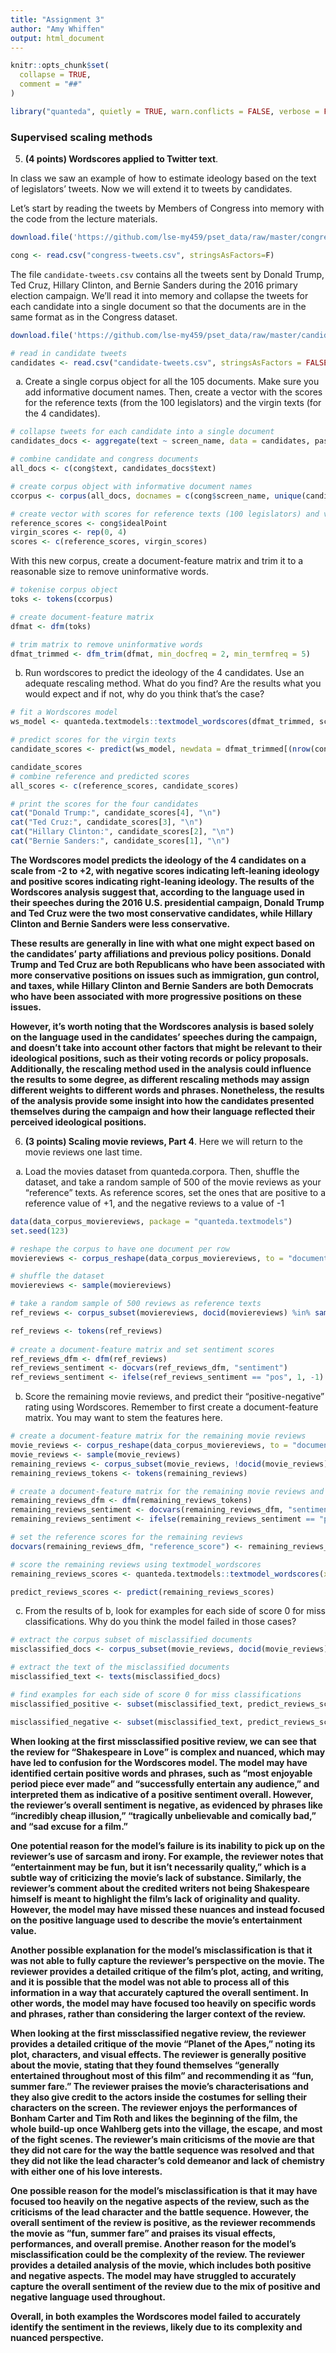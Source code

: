 ```yaml
---
title: "Assignment 3"
author: "Amy Whiffen"
output: html_document
---
```


```r
knitr::opts_chunk$set(
  collapse = TRUE,
  comment = "##"
)
```

```r
library("quanteda", quietly = TRUE, warn.conflicts = FALSE, verbose = FALSE)
```

### Supervised scaling methods


5.  **(4 points) Wordscores applied to Twitter text**.

In class we saw an example of how to estimate ideology based on the text of legislators' tweets. Now we will extend it to tweets by candidates. 

Let's start by reading the tweets by Members of Congress into memory with the code from the lecture materials.

```r
download.file('https://github.com/lse-my459/pset_data/raw/master/congress-tweets.csv', 'congress-tweets.csv')

cong <- read.csv("congress-tweets.csv", stringsAsFactors=F)
```

The file `candidate-tweets.csv` contains all the tweets sent by Donald Trump, Ted Cruz, Hillary Clinton, and Bernie Sanders during the 2016 primary election campaign. We'll read it into memory and collapse the tweets for each candidate into a single document so that the documents are in the same format as in the Congress dataset.

```r

download.file('https://github.com/lse-my459/pset_data/raw/master/candidate-tweets.csv', 'candidate-tweets.csv')

# read in candidate tweets
candidates <- read.csv("candidate-tweets.csv", stringsAsFactors = FALSE)


```

a. Create a single corpus object for all the 105 documents. Make sure you add informative document names. Then, create a vector with the scores for the reference texts (from the 100 legislators) and the virgin texts (for the 4 candidates).

```r

# collapse tweets for each candidate into a single document
candidates_docs <- aggregate(text ~ screen_name, data = candidates, paste, collapse = " ")

# combine candidate and congress documents
all_docs <- c(cong$text, candidates_docs$text)

# create corpus object with informative document names
ccorpus <- corpus(all_docs, docnames = c(cong$screen_name, unique(candidates_docs$screen_name)))

# create vector with scores for reference texts (100 legislators) and virgin texts (4 candidates)
reference_scores <- cong$idealPoint
virgin_scores <- rep(0, 4)
scores <- c(reference_scores, virgin_scores)

```

With this new corpus, create a document-feature matrix and trim it to a reasonable size to remove uninformative words.

```r

# tokenise corpus object
toks <- tokens(ccorpus)

# create document-feature matrix
dfmat <- dfm(toks)

# trim matrix to remove uninformative words
dfmat_trimmed <- dfm_trim(dfmat, min_docfreq = 2, min_termfreq = 5)


```

b. Run wordscores to predict the ideology of the 4 candidates. Use an adequate rescaling method. What do you find? Are the results what you would expect and if not, why do you think that's the case?

```r

# fit a Wordscores model
ws_model <- quanteda.textmodels::textmodel_wordscores(dfmat_trimmed, scores, scale = "linear", smooth = 0)

# predict scores for the virgin texts
candidate_scores <- predict(ws_model, newdata = dfmat_trimmed[(nrow(cong)+1):nrow(dfmat_trimmed),], rescaling = "lbg")

candidate_scores 
# combine reference and predicted scores
all_scores <- c(reference_scores, candidate_scores)

# print the scores for the four candidates
cat("Donald Trump:", candidate_scores[4], "\n")
cat("Ted Cruz:", candidate_scores[3], "\n")
cat("Hillary Clinton:", candidate_scores[2], "\n")
cat("Bernie Sanders:", candidate_scores[1], "\n")

```

**The Wordscores model predicts the ideology of the 4 candidates on a scale from -2 to +2, with negative scores indicating left-leaning ideology and positive scores indicating right-leaning ideology. The results of the Wordscores analysis suggest that, according to the language used in their speeches during the 2016 U.S. presidential campaign, Donald Trump and Ted Cruz were the two most conservative candidates, while Hillary Clinton and Bernie Sanders were less conservative.**

**These results are generally in line with what one might expect based on the candidates' party affiliations and previous policy positions. Donald Trump and Ted Cruz are both Republicans who have been associated with more conservative positions on issues such as immigration, gun control, and taxes, while Hillary Clinton and Bernie Sanders are both Democrats who have been associated with more progressive positions on these issues.**

**However, it's worth noting that the Wordscores analysis is based solely on the language used in the candidates' speeches during the campaign, and doesn't take into account other factors that might be relevant to their ideological positions, such as their voting records or policy proposals. Additionally, the rescaling method used in the analysis could influence the results to some degree, as different rescaling methods may assign different weights to different words and phrases. Nonetheless, the results of the analysis provide some insight into how the candidates presented themselves during the campaign and how their language reflected their perceived ideological positions.**


6. **(3 points) Scaling movie reviews, Part 4**.  Here we will return to the movie reviews one last time.

a. Load the movies dataset from quanteda.corpora. Then, shuffle the dataset, and take a random sample of 500 of the movie reviews as your "reference" texts. As reference scores, set the ones that are positive to a reference value of +1, and the negative reviews to a value of -1 
    
```r
data(data_corpus_moviereviews, package = "quanteda.textmodels")
set.seed(123)

# reshape the corpus to have one document per row
moviereviews <- corpus_reshape(data_corpus_moviereviews, to = "documents")

# shuffle the dataset
moviereviews <- sample(moviereviews)

# take a random sample of 500 reviews as reference texts
ref_reviews <- corpus_subset(moviereviews, docid(moviereviews) %in% sample(docnames(moviereviews), size = 500))

ref_reviews <- tokens(ref_reviews)
                             
# create a document-feature matrix and set sentiment scores
ref_reviews_dfm <- dfm(ref_reviews)
ref_reviews_sentiment <- docvars(ref_reviews_dfm, "sentiment")
ref_reviews_sentiment <- ifelse(ref_reviews_sentiment == "pos", 1, -1)

```
        
b. Score the remaining movie reviews, and predict their "positive-negative" rating using Wordscores. Remember to first create a document-feature matrix. You may want to stem the features here.
    
```r

# create a document-feature matrix for the remaining movie reviews
movie_reviews <- corpus_reshape(data_corpus_moviereviews, to = "documents")
movie_reviews <- sample(movie_reviews)
remaining_reviews <- corpus_subset(movie_reviews, !docid(movie_reviews) %in% docid(ref_reviews))
remaining_reviews_tokens <- tokens(remaining_reviews)

# create a document-feature matrix for the remaining movie reviews and set the sentiment labels to +1/-1
remaining_reviews_dfm <- dfm(remaining_reviews_tokens)
remaining_reviews_sentiment <- docvars(remaining_reviews_dfm, "sentiment")
remaining_reviews_sentiment <- ifelse(remaining_reviews_sentiment == "pos", 1, -1)

# set the reference scores for the remaining reviews
docvars(remaining_reviews_dfm, "reference_score") <- remaining_reviews_sentiment

# score the remaining reviews using textmodel_wordscores
remaining_reviews_scores <- quanteda.textmodels::textmodel_wordscores(x = remaining_reviews_dfm, y = remaining_reviews_sentiment, scale = "linear", smooth = 0)

predict_reviews_scores <- predict(remaining_reviews_scores)

```

c. From the results of b, look for examples for each side of score 0 for miss classifications. Why do you think the model failed in those cases?

```r

# extract the corpus subset of misclassified documents
misclassified_docs <- corpus_subset(movie_reviews, docid(movie_reviews) %in% names(predict_reviews_scores)[predict_reviews_scores != remaining_reviews_sentiment])

# extract the text of the misclassified documents
misclassified_text <- texts(misclassified_docs)

# find examples for each side of score 0 for miss classifications
misclassified_positive <- subset(misclassified_text, predict_reviews_scores > 0 & remaining_reviews_sentiment < 0)

misclassified_negative <- subset(misclassified_text, predict_reviews_scores < 0 & remaining_reviews_sentiment > 0)

```

**When looking at the first missclassified positive review, we can see that the review for "Shakespeare in Love" is complex and nuanced, which may have led to confusion for the Wordscores model. The model may have identified certain positive words and phrases, such as "most enjoyable period piece ever made" and "successfully entertain any audience," and interpreted them as indicative of a positive sentiment overall. However, the reviewer's overall sentiment is negative, as evidenced by phrases like "incredibly cheap illusion," "tragically unbelievable and comically bad," and "sad excuse for a film."**

**One potential reason for the model's failure is its inability to pick up on the reviewer's use of sarcasm and irony. For example, the reviewer notes that "entertainment may be fun, but it isn't necessarily quality," which is a subtle way of criticizing the movie's lack of substance. Similarly, the reviewer's comment about the credited writers not being Shakespeare himself is meant to highlight the film's lack of originality and quality. However, the model may have missed these nuances and instead focused on the positive language used to describe the movie's entertainment value.**

**Another possible explanation for the model's misclassification is that it was not able to fully capture the reviewer's perspective on the movie. The reviewer provides a detailed critique of the film's plot, acting, and writing, and it is possible that the model was not able to process all of this information in a way that accurately captured the overall sentiment. In other words, the model may have focused too heavily on specific words and phrases, rather than considering the larger context of the review.**

**When looking at the first missclassified negative review, the reviewer provides a detailed critique of the movie "Planet of the Apes," noting its plot, characters, and visual effects. The reviewer is generally positive about the movie, stating that they found themselves "generally entertained throughout most of this film" and recommending it as "fun, summer fare." The reviewer praises the movie's characterisations and they also give credit to the actors inside the costumes for selling their characters on the screen. The reviewer enjoys the performances of Bonham Carter and Tim Roth and likes the beginning of the film, the whole build-up once Wahlberg gets into the village, the escape, and most of the fight scenes. The reviewer's main criticisms of the movie are that they did not care for the way the battle sequence was resolved and that they did not like the lead character's cold demeanor and lack of chemistry with either one of his love interests.**

**One possible reason for the model's misclassification is that it may have focused too heavily on the negative aspects of the review, such as the criticisms of the lead character and the battle sequence. However, the overall sentiment of the review is positive, as the reviewer recommends the movie as "fun, summer fare" and praises its visual effects, performances, and overall premise. Another reason for the model's misclassification could be the complexity of the review. The reviewer provides a detailed analysis of the movie, which includes both positive and negative aspects. The model may have struggled to accurately capture the overall sentiment of the review due to the mix of positive and negative language used throughout.**

**Overall, in both examples the Wordscores model failed to accurately identify the sentiment in the reviews, likely due to its complexity and nuanced perspective.**


